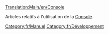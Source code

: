 [[Translation:Main/en/Console]]

Articles relatifs à l'utilisation de la [[Main/fr/Console|Console]].

[[Category:fr/Manuel]]
[[Category:fr/Développement]]